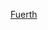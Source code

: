 {{Catnav|頁面分類|...|足球教练|足球教练 (按球队)|德國球會主教練}}
{{Catnav|頁面分類|...|德國體育|德國足球|德國球會主教練}}
{{Catnav|頁面分類|...|各國足球|德國足球|德國球會主教練}}

[[Category:德國球會主教練|Fuerth]]